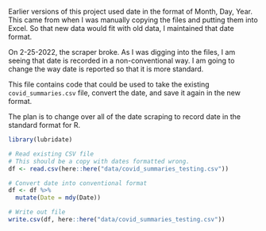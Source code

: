 Earlier versions of this project used date in the format of Month, Day, Year. This came from when I was manually copying the files and putting them into Excel. So that new data would fit with old data, I maintained that date format.

On 2-25-2022, the scraper broke. As I was digging into the files, I am seeing that date is recorded in a non-conventional way. I am going to change the way date is reported so that it is more standard.

This file contains code that could be used to take the existing `covid_summaries.csv` file, convert the date, and save it again in the new format.

The plan is to change over all of the date scraping to record date in the standard format for R.


```r
library(lubridate)
```

```r
# Read existing CSV file
# This should be a copy with dates formatted wrong.
df <- read.csv(here::here("data/covid_summaries_testing.csv"))
```

```r
# Convert date into conventional format
df <- df %>% 
  mutate(Date = mdy(Date))
```

```r
# Write out file
write.csv(df, here::here("data/covid_summaries_testing.csv"))
```

